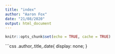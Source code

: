 ```yaml
---
title: "index"
author: "Aaron Fox"
date: "21/08/2020"
output: html_document
---
```


```r
knitr::opts_chunk$set(echo = TRUE, cache = TRUE)
```


```css

.author,.title,.date{
    display: none;
}